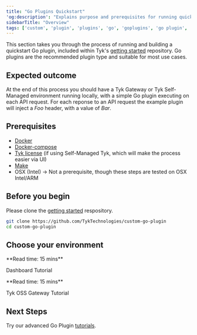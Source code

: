 ```yaml
---
title: "Go Plugins Quickstart"
'og:description': "Explains purpose and prerequisites for running quickstart Go plugin"
sidebarTitle: "Overview"
tags: ['custom', 'plugin', 'plugins', 'go', 'goplugins', 'go plugin', 'tyk go plugin', 'golang plugin']
---
```



This section takes you through the process of running and building a quickstart Go plugin, included within Tyk's [getting started](https://github.com/TykTechnologies/custom-go-plugin) repository. Go plugins are the recommended plugin type and suitable for most use cases.

## Expected outcome

At the end of this process you should have a Tyk Gateway or Tyk Self-Managed environment running locally, with a simple Go plugin executing on each API request. For each reponse to an API request the example plugin will inject a *Foo* header, with a value of *Bar*.

## Prerequisites

- [Docker](https://docs.docker.com/get-docker/)
- [Docker-compose](https://docs.docker.com/compose/install/)
- [Tyk license](https://tyk.io/sign-up/#self) (if using Self-Managed Tyk, which will make the process easier via UI)
- [Make](https://www.gnu.org/software/make)
- OSX (Intel) -> Not a prerequisite, though these steps are tested on OSX Intel/ARM

## Before you begin

Please clone the [getting started](https://github.com/TykTechnologies/custom-go-plugin) respository.

```bash
git clone https://github.com/TykTechnologies/custom-go-plugin
cd custom-go-plugin
```

## Choose your environment

<ResponsiveGrid>

<Card href="/5.6/plugins/tutorials/quick-starts/go/dashboard" img="/img/logos/tyk-logo-selfmanaged.svg">
**Read time: 15 mins**

Dashboard Tutorial
</Card>

<Card href="/5.6/plugins/tutorials/quick-starts/go/open-source" img="/img/logos/tyk-logo-selfmanaged.svg">
**Read time: 15 mins**

Tyk OSS Gateway Tutorial
</Card>

</ResponsiveGrid>

## Next Steps

Try our advanced Go Plugin [tutorials](/5.6/plugins/supported-languages/golang.md).
